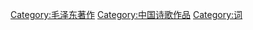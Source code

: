 {{catmore|毛泽东诗词}}
[[Category:毛泽东著作|Category:毛泽东著作]]
[[Category:中国诗歌作品|Category:中国诗歌作品]]
[[Category:词|Category:词]]